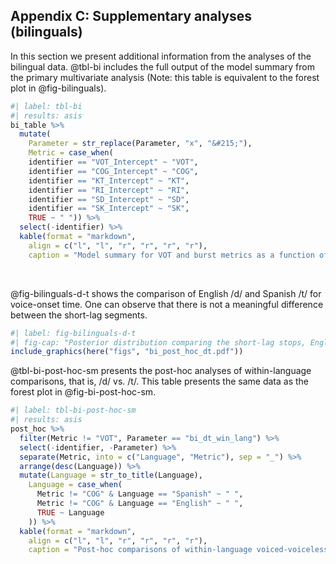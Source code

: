 ## Appendix C: Supplementary analyses (bilinguals)

In this section we present additional information from the analyses of the bilingual data. 
@tbl-bi includes the full output of the model summary from the primary multivariate analysis (Note: this table is equivalent to the forest plot in @fig-bilinguals). 

```r
#| label: tbl-bi
#| results: asis
bi_table %>%  
  mutate(
    Parameter = str_replace(Parameter, "x", "&#215;"), 
    Metric = case_when(
    identifier == "VOT_Intercept" ~ "VOT", 
    identifier == "COG_Intercept" ~ "COG", 
    identifier == "KT_Intercept" ~ "KT", 
    identifier == "RI_Intercept" ~ "RI", 
    identifier == "SD_Intercept" ~ "SD", 
    identifier == "SK_Intercept" ~ "SK", 
    TRUE ~ " ")) %>% 
  select(-identifier) %>% 
  kable(format = "markdown", 
    align = c("l", "l", "r", "r", "r", "r"), 
    caption = "Model summary for VOT and burst metrics as a function of language (English, Spanish), phoneme (/d/, /t/), F1, F2, and item repetition for bilingual coronal stops. The percentage of the HDI contained within the ROPE is based on an effect size of &plusmn;0.1. {#tbl-bi}")
```

<br>

@fig-bilinguals-d-t shows the comparison of English /d/ and Spanish /t/ for voice-onset time. 
One can observe that there is not a meaningful difference between the short-lag segments. 


```r
#| label: fig-bilinguals-d-t
#| fig-cap: "Posterior distribution comparing the short-lag stops, English /d/ and Spanish /t/. The white point represents the posterior mean &pm;95% HDI and the grey region represents the ROPE (&pm;0.1)."
include_graphics(here("figs", "bi_post_hoc_dt.pdf"))
```


@tbl-bi-post-hoc-sm presents the post-hoc analyses of within-language comparisons, that is, /d/ vs. /t/. 
This table presents the same data as the forest plot in @fig-bi-post-hoc-sm. 

```r
#| label: tbl-bi-post-hoc-sm
#| results: asis
post_hoc %>% 
  filter(Metric != "VOT", Parameter == "bi_dt_win_lang") %>% 
  select(-identifier, -Parameter) %>% 
  separate(Metric, into = c("Language", "Metric"), sep = "_") %>% 
  arrange(desc(Language)) %>% 
  mutate(Language = str_to_title(Language), 
    Language = case_when(
      Metric != "COG" & Language == "Spanish" ~ " ", 
      Metric != "COG" & Language == "English" ~ " ", 
      TRUE ~ Language
    )) %>% 
  kable(format = "markdown", 
    align = c("l", "l", "r", "r", "r", "r"), 
    caption = "Post-hoc comparisons of within-language voiced-voiceless pairs for each burst metric. Each point represents the posterior mean difference &pm;95% HDI of the posterior of the voiceless segment subtracted from the posterior of the voiced segment. {#tbl-bi-post-hoc-sm}")
```
